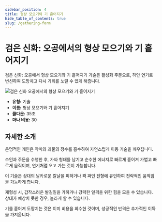 ```yaml
---
sidebar_position: 4
title: 형상 모으기와 기 흩어지기
hide_table_of_contents: true
slug: /gathering-form
---
```


# 검은 신화: 오공에서의 형상 모으기와 기 흩어지기

검은 신화: 오공에서 형상 모으기와 기 흩어지기 기술은 활성화 주문으로, 하얀 연기로 변신하여 도망치고 다시 기회를 노릴 수 있게 해줍니다.

<img
    src="https://image.informedainews.com/jxsq.gif"
    alt="검은 신화 오공에서의 형상 모으기와 기 흩어지기"
/>

- **유형:** 기술
- **이름:** 형상 모으기와 기 흩어지기
- **쿨다운:** 35초
- **마나 비용:** 30

## 자세한 소개

운명적인 개인은 악마와 괴물의 정수를 흡수하여 자연스럽게 이동 기술을 깨우칩니다.

수인과 주문을 수행한 후, 가짜 형태를 남기고 순수한 에너지로 빠르게 흩어져 가볍고 빠르게 움직이며, 연기처럼 오고 가는 것이 가능합니다.

이 기술은 상대의 날카로운 칼날을 피하거나 꽉 짜인 진형에 유인하여 전략적인 움직임을 가능하게 합니다.

재형성 시, 갑작스러운 발길질을 가하거나 강력한 일격을 위한 힘을 모을 수 있습니다. 상대가 예상치 못한 경우, 놀라게 할 수 있습니다.

기를 흩어져 도망치는 것은 이미 비용을 회수한 것이며, 성공적인 반격은 추가적인 이득을 가져옵니다.